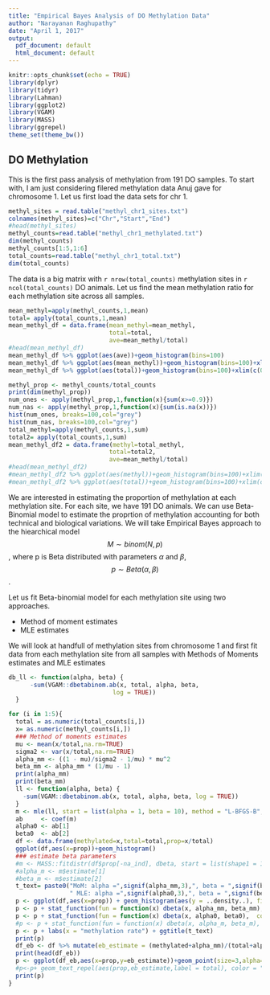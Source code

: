 ```yaml
---
title: "Empirical Bayes Analysis of DO Methylation Data"
author: "Narayanan Raghupathy"
date: "April 1, 2017"
output:
  pdf_document: default
  html_document: default
---
```


```r
knitr::opts_chunk$set(echo = TRUE)
library(dplyr) 
library(tidyr) 
library(Lahman)
library(ggplot2)
library(VGAM)
library(MASS)
library(ggrepel)
theme_set(theme_bw())
```

## DO Methylation

This is the first pass analysis of methylation from 191 DO samples. To start with, I am just considering filered methylation data Anuj gave for chromosome 1. Let us first load the data sets for chr 1.

```r
methyl_sites = read.table("methyl_chr1_sites.txt")
colnames(methyl_sites)=c("Chr","Start","End")
#head(methyl_sites)
methyl_counts=read.table("methyl_chr1_methylated.txt")
dim(methyl_counts)
methyl_counts[1:5,1:6]
total_counts=read.table("methyl_chr1_total.txt")
dim(total_counts)
```

The data is a big matrix with  `r nrow(total_counts)` methylation sites in `r ncol(total_counts)` DO animals. Let us find the mean methylation ratio for each methylation site across all samples.

```r

mean_methyl=apply(methyl_counts,1,mean)
total= apply(total_counts,1,mean)
mean_methyl_df = data.frame(mean_methyl=mean_methyl,
                            total=total,
                            ave=mean_methyl/total)
#head(mean_methyl_df)
mean_methyl_df %>% ggplot(aes(ave))+geom_histogram(bins=100)
mean_methyl_df %>% ggplot(aes(mean_methyl))+geom_histogram(bins=100)+xlim(c(0,75))+ggtitle("Mean Methylation")
mean_methyl_df %>% ggplot(aes(total))+geom_histogram(bins=100)+xlim(c(0,75))+ggtitle("Mean total read counts")

methyl_prop <- methyl_counts/total_counts
print(dim(methyl_prop))
num_ones <- apply(methyl_prop,1,function(x){sum(x>=0.9)})
num_nas <- apply(methyl_prop,1,function(x){sum(is.na(x))})
hist(num_ones, breaks=100,col="grey")
hist(num_nas, breaks=100,col="grey")
total_methyl=apply(methyl_counts,1,sum)
total2= apply(total_counts,1,sum)
mean_methyl_df2 = data.frame(methyl=total_methyl,
                            total=total2,
                            ave=mean_methyl/total)
#head(mean_methyl_df2)
#mean_methyl_df2 %>% ggplot(aes(methyl))+geom_histogram(bins=100)+xlim(c(0,5000))
#mean_methyl_df2 %>% ggplot(aes(total))+geom_histogram(bins=100)+xlim(c(0,10000))

```

We are interested in estimating the proportion of methylation at each methylation site. For each site, we have 191 DO animals. We can use Beta-Binomial model to estimate the proprtion of methylation accounting for both technical and biological variations. We will take Empirical Bayes approach to the hiearchical model $$M \sim binom(N,p)$$, where p is Beta distributed with parameters $\alpha$ and $\beta$, $$p \sim Beta(\alpha,\beta)$$.

Let us fit Beta-binomial model for each methylation site using two approaches. 

* Method of moment estimates
* MLE estimates

We will look at handfull of methylation sites from chromosome 1 and first fit data from each methylation site from all samples with Methods of Moments estimates and MLE estimates

<!-- # ll <- function(alpha, beta) { -->
<!-- #     x <- mean_methyl_df2$methyl -->
<!-- #     total <- mean_methyl_df2$total -->
<!-- #     -sum(VGAM::dbetabinom.ab(x, total, alpha, beta, -->
<!-- #                              log = TRUE)) -->
<!-- # } -->
<!-- # m <- mle(ll, start = list(alpha = 2, beta = 3), method = "L-BFGS-B", lower = c(0.001, .4)) -->
<!-- # ab <- coef(m) -->
<!-- # str(m) -->
<!-- # alpha0 <- ab[1] -->
<!-- # beta0 <- ab[2] -->
<!-- # print(alpha0) -->
<!-- # print(beta0) -->
<!-- # curve(dbeta(x, alpha0, beta0)) -->
<!-- # hist(rbeta(5000, alpha0, beta0),breaks=100, col="grey") -->
<!-- # hist(rbeta(5000, 2,1),breaks=100, col="grey") -->


```r

db_ll <- function(alpha, beta) {
      -sum(VGAM::dbetabinom.ab(x, total, alpha, beta,
                             log = TRUE))
  }
```


```r
for (i in 1:5){
  total = as.numeric(total_counts[i,])
  x= as.numeric(methyl_counts[i,])
  ### Method of moments estimates
  mu <- mean(x/total,na.rm=TRUE)
  sigma2 <- var(x/total,na.rm=TRUE)
  alpha_mm <- ((1 - mu)/sigma2 - 1/mu) * mu^2
  beta_mm <- alpha_mm * (1/mu - 1)
  print(alpha_mm)
  print(beta_mm)
  ll <- function(alpha, beta) {
    -sum(VGAM::dbetabinom.ab(x, total, alpha, beta, log = TRUE))
  }
  m <- mle(ll, start = list(alpha = 1, beta = 10), method = "L-BFGS-B", lower = c(0.0001, .1))
  ab     <- coef(m)
  alpha0 <- ab[1]
  beta0  <- ab[2]
  df <- data.frame(methylated=x,total=total,prop=x/total)
  ggplot(df,aes(x=prop))+geom_histogram()
  ### estimate beta parameters
  #m <- MASS::fitdistr(df$prop[-na_ind], dbeta, start = list(shape1 = 1, shape2 = 2))
  #alpha_m <- m$estimate[1]
  #beta_m <- m$estimate[2]
  t_text= paste0("MoM: alpha =",signif(alpha_mm,3),", beta = ",signif(beta_mm,3),
                 " MLE: alpha =",signif(alpha0,3),", beta = ",signif(beta0,3))
  p <- ggplot(df,aes(x=prop)) + geom_histogram(aes(y = ..density..), fill ="blue") 
  p <- p + stat_function(fun = function(x) dbeta(x, alpha_mm, beta_mm),  color = "red", size = 1) 
  p <- p + stat_function(fun = function(x) dbeta(x, alpha0, beta0),  color = "green", size = 1) 
  #p <- p + stat_function(fun = function(x) dbeta(x, alpha_m, beta_m),  color = "pink", size = 1) 
  p <- p + labs(x = "methylation rate") + ggtitle(t_text)
  print(p)
  df_eb <- df %>% mutate(eb_estimate = (methylated+alpha_mm)/(total+alpha_mm+beta_mm))
  print(head(df_eb))
  p <- ggplot(df_eb,aes(x=prop,y=eb_estimate))+geom_point(size=3,alpha=0.5)
  #p<-p+ geom_text_repel(aes(prop,eb_estimate,label = total), color = "black")
  print(p)
}
```




